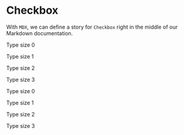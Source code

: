 
<Meta title="MDX/Checkbox" />

# Checkbox

With `MDX`, we can define a story for `Checkbox` right in the middle of our Markdown documentation.

<Canvas>
    <div>
        <p style={{fontSize: 'var(--type-size-0)'}}>
            Type size 0
        </p>
        <p style={{fontSize: 'var(--type-size-1)'}}>
            Type size 1
        </p>
        <p style={{fontSize: 'var(--type-size-2)'}}>
            Type size 2
        </p>
        <p style={{fontSize: 'var(--type-size-3)'}}>
            Type size 3
        </p>
    </div>
    <div>
        <p style={{fontSize: 'var(--type-size-0)', fontWeight: 'bold'}}>
            Type size 0
        </p>
        <p style={{fontSize: 'var(--type-size-1)', fontWeight: 'bold'}}>
            Type size 1
        </p>
        <p style={{fontSize: 'var(--type-size-2)', fontWeight: 'bold'}}>
            Type size 2
        </p>
        <p style={{fontSize: 'var(--type-size-3)', fontWeight: 'bold'}}>
            Type size 3
        </p>
    </div>
</Canvas>
